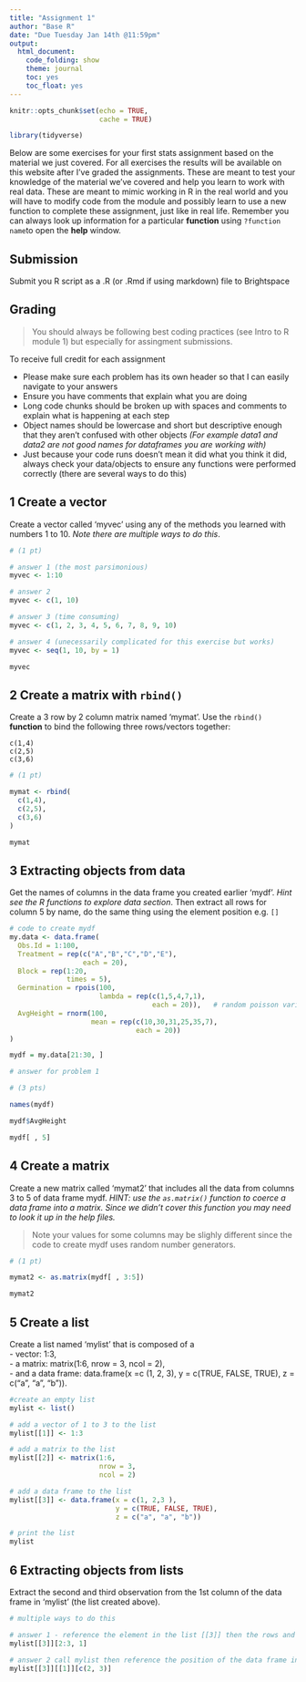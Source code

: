 ```yaml
---
title: "Assignment 1"
author: "Base R"
date: "Due Tuesday Jan 14th @11:59pm"
output: 
  html_document:
    code_folding: show
    theme: journal
    toc: yes
    toc_float: yes
---
```


```r
knitr::opts_chunk$set(echo = TRUE, 
                      cache = TRUE)

library(tidyverse)
```


Below are some exercises for your first stats assignment based on the material we just covered. For all exercises the results will be available on this website after I've graded the assignments. These are meant to test your knowledge of the material we've covered and help you learn to work with real data. These are meant to mimic working in R in the real world and you will have to modify code from the module and possibly learn to use a new function to complete these assignment, just like in real life. Remember you can always look up information for a particular **function** using `?function name`to open the **help** window. 

## Submission

Submit you R script as a .R (or .Rmd if using markdown) file to Brightspace      

## Grading

> You should always be following best coding practices (see Intro to R module 1) but especially for assingment submissions.

To receive full credit for each assignment   

* Please make sure each problem has its own header so that I can easily navigate to your answers 
* Ensure you have comments that explain what you are doing   
* Long code chunks should be broken up with spaces and comments to explain what is happening at each step    
* Object names should be lowercase and short but descriptive enough that they aren't confused with other objects *(For example data1 and data2 are not good names for dataframes you are working with)*    
* Just because your code runs doesn't mean it did what you think it did, always check your data/objects to ensure any functions were performed correctly (there are several ways to do this)    


## 1 Create a vector
Create a vector called 'myvec' using any of the methods you learned with numbers 1 to 10. *Note there are multiple ways to do this*. 

```r
# (1 pt)

# answer 1 (the most parsimonious)
myvec <- 1:10

# answer 2
myvec <- c(1, 10)

# answer 3 (time consuming)
myvec <- c(1, 2, 3, 4, 5, 6, 7, 8, 9, 10)

# answer 4 (unecessarily complicated for this exercise but works)
myvec <- seq(1, 10, by = 1)

myvec
```

## 2 Create a matrix with `rbind()`
Create a 3 row by 2 column matrix named 'mymat'. Use the `rbind()` **function** to bind the following three rows/vectors together:

```
c(1,4) 
c(2,5) 
c(3,6)
```

```r
# (1 pt)

mymat <- rbind(
  c(1,4),
  c(2,5),
  c(3,6)
)

mymat
```

## 3 Extracting objects from data
Get the names of columns in the data frame you created earlier 'mydf'. *Hint see the R functions to explore data section*. Then extract all rows for column 5 by name, do the same thing using the element position e.g. `[]`

```r
# code to create mydf
my.data <- data.frame(
  Obs.Id = 1:100,
  Treatment = rep(c("A","B","C","D","E"),
                  each = 20),
  Block = rep(1:20,
              times = 5),
  Germination = rpois(100,
                      lambda = rep(c(1,5,4,7,1),
                                   each = 20)),   # random poisson variable
  AvgHeight = rnorm(100,
                    mean = rep(c(10,30,31,25,35,7),
                               each = 20))
)

mydf = my.data[21:30, ]  

# answer for problem 1

# (3 pts)

names(mydf)

mydf$AvgHeight

mydf[ , 5]

```

## 4 Create a matrix
Create a new matrix called 'mymat2' that includes all the data from columns 3 to 5 of data frame mydf. *HINT: use the `as.matrix()` function to coerce a data frame into a matrix. Since we didn't cover this function you may need to look it up in the help files.*

> Note your values for some columns may be slighly different since the code to create mydf uses random number generators. 

```r

# (1 pt)

mymat2 <- as.matrix(mydf[ , 3:5])

mymat2

```


## 5 Create a list
Create a list named 'mylist' that is composed of a    
  - vector: 1:3,     
  - a matrix: matrix(1:6, nrow = 3, ncol = 2),      
  - and a data frame: data.frame(x =c (1, 2, 3), y = c(TRUE, FALSE, TRUE), z = c("a", "a", "b")).
  
```r

#create an empty list
mylist <- list()

# add a vector of 1 to 3 to the list
mylist[[1]] <- 1:3

# add a matrix to the list
mylist[[2]] <- matrix(1:6,
                      nrow = 3,
                      ncol = 2)

# add a data frame to the list
mylist[[3]] <- data.frame(x = c(1, 2,3 ),
                          y = c(TRUE, FALSE, TRUE),
                          z = c("a", "a", "b"))

# print the list
mylist

```

## 6 Extracting objects from lists
Extract the second and third observation from the 1st column of the data frame in 'mylist' (the list created above). 

```r
# multiple ways to do this

# answer 1 - reference the element in the list [[3]] then the rows and columns you want from that element [2:3, 1]
mylist[[3]][2:3, 1]

# answer 2 call mylist then reference the position of the data frame in the list [[3]], then the column in the data frame [[1]], and finally the observations within that columns c(2, 3)
mylist[[3]][[1]][c(2, 3)]

```


